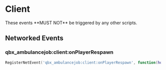 
# Client

<Callout type="warning">
  These events **MUST NOT** be triggered by any other scripts.
</Callout>

## Networked Events

### qbx_ambulancejob:client:onPlayerRespawn

```lua
RegisterNetEvent('qbx_ambulancejob:client:onPlayerRespawn', function(hospitalName) end)
```